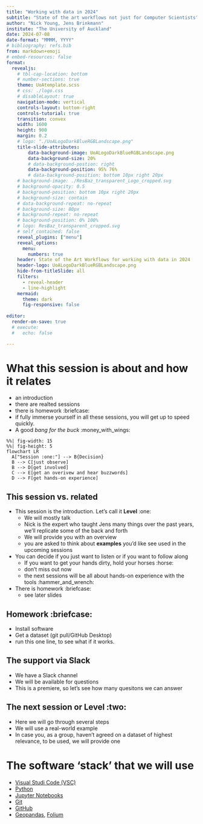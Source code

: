 ```yaml
---
title: "Working with data in 2024"
subtitle: "State of the art workflows not just for Computer Scientists"
author: "Nick Young, Jens Brinkmann"
institute: "The University of Auckland"
date: 2024-07-08
date-format: "MMMM, YYYY"
# bibliography: refs.bib
from: markdown+emoji
# embed-resources: false
format:
  revealjs:
    # tbl-cap-location: bottom
    # number-sections: true
    theme: UoAtemplate.scss
    # css: ./logo.css
    # disableLayout: true
    navigation-mode: vertical
    controls-layout: bottom-right
    controls-tutorial: true
    transition: convex
    width: 1600
    height: 900
    margin: 0.2
    # logo: "./UoALogoDarkBlueRGBLandscape.png"
    title-slide-attributes:
        data-background-image: UoALogoDarkBlueRGBLandscape.png
        data-background-size: 20%
        # data-background-postion: right
        data-background-position: 95% 76%
        # data-background-position: bottom 10px right 20px
    # background-image: ./ResBaz_transparent_Logo_cropped.svg
    # background-opacity: 0.5
    # background-position: bottom 10px right 20px
    # background-size: contain
    # data-background-repeat: no-repeat
    # background-size: 80px
    # background-repeat: no-repeat
    # background-position: 0% 100%
    # logo: ResBaz_transparent_cropped.svg
    # self_contained: false
    reveal_plugins: ["menu"]
    reveal_options:
      menu:
        numbers: true
    header: State of the Art Workflows for working with data in 2024
    header-logo: UoALogoDarkBlueRGBLandscape.png
    hide-from-titleSlide: all
    filters:
      - reveal-header
      - line-highlight
    mermaid:
      theme: dark
      fig-responsive: false  
    
editor:
  render-on-save: true
  # execute:
  #   echo: false

--- 
```





# What this session is about and how it relates
- an introduction
- there are realted sessions
- there is homework :briefcase: 
- if fully immerse yourself in all these sessions, you will get up to speed quickly. 
- A good *bang for the buck* :money_with_wings:

```mermaid
%%| fig-width: 15
%%| fig-height: 5
flowchart LR
  A["Session :one:"] --> B{Decision}
  B --> C[just observe]
  B --> D[get involved]
  C --> E[get an overivew and hear buzzwords]
  D --> F[get hands-on experience]
```

## This session vs. related
- This session is the introduction. Let's call it **Level** :one:
  - We will mostly talk
  - Nick is the expert who taught Jens many things over the past years, we'll replicate some of the back and forth
  - We will provide you with an overview
  - you are asked to think about **examples** you'd like see used in the upcoming sessions
- You can decide if you just want to listen or if you want to follow along
  - If you want to get your hands dirty, hold your horses :horse:
  - don't miss out now
  - the next sessions will be all about hands-on experience with the tools :hammer_and_wrench:
- There is homework :briefcase: 
  - see later slides
  
<!-- TODO PUT SOME ICONS (VSC, ... GIT, ... here) -->

## Homework :briefcase: 
- Install software
<!-- put 3 tabs win,osx,linux -->
- Get a dataset (git pull/GitHub Desktop)
- run this one line, to see what if it works. 

## The support via Slack
- We have a Slack channel
- We will be available for questions
- This is a premiere, so let's see how many quesitons we can answer 

## The next session or Level :two:
- Here we will go through several steps
- We will use a real-world example
- In case you, as a group, haven't agreed on a dataset of highest relevance, to be used, we will provide one


# The software 'stack' that we will use
- [Visual Studi Code (VSC)](https://code.visualstudio.com/)
- [Python](https://www.python.org/)
- [Jupyter Notebooks](https://jupyter.org/)
- [Git](https://git-scm.com/)
- [GitHub](https://github.com/)
- [Geopandas](https://geopandas.org/en/stable/), [Folium](https://python-visualization.github.io/folium/latest/)




